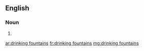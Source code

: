 ==English==

===Noun===
{{head|en|head=[[drinking]] [[fountain]]s}}

# {{plural of|drinking fountain}}

[[ar:drinking fountains]]
[[fr:drinking fountains]]
[[mg:drinking fountains]]
